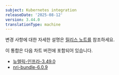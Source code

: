 ```yaml
---
subject: Kubernetes integration
releaseDate: '2025-08-12'
version: 3.44.0
translationType: machine
---
```


변경 사항에 대한 자세한 설명은 [릴리스 노트를](https://github.com/newrelic/nri-kubernetes/releases/tag/v3.44.0) 참조하세요.

이 통합은 다음 차트 버전에 포함되어 있습니다.

* [뉴렐릭-인프라-3.49.0](https://github.com/newrelic/nri-kubernetes/releases/tag/newrelic-infrastructure-3.49.0)
* [nri-bundle-6.0.9](https://github.com/newrelic/helm-charts/releases/tag/nri-bundle-6.0.9)